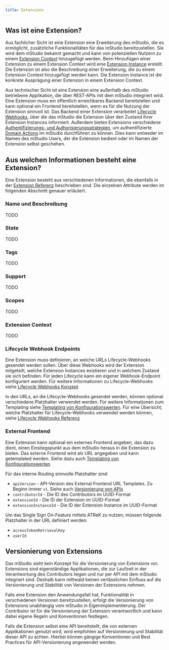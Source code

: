 ```yaml
---
title: Extensions
---
```


## Was ist eine Extension?

Aus fachlicher Sicht ist eine Extension eine Erweiterung des mStudio, die es ermöglicht,
zusätzliche Funktionalitäten für das mStudio bereitzustellen.
Sie wird dem mStudio bekannt gemacht und kann von potenziellen Nutzern zu einem [Extension Context](../../glossary#extension-context) hinzugefügt werden.
Beim Hinzufügen einer Extension zu einem Extension Context wird eine [Extension Instance](../../glossary#extension-instance) erstellt.
Die Extension ist also die Beschreibung einer Erweiterung, die zu einem Extension Context hinzugefügt werden kann.
Die Extension Instance ist die konkrete Ausprägung einer Extension in einem Extension Context.

Aus technischer Sicht ist eine Extension eine außerhalb des mStudio betriebene Applikation,
die über REST-APIs mit dem mStudio integriert wird.
Eine Extension muss ein öffentlich erreichbares Backend bereitstellen und kann optional ein Frontend bereitstellen,
wenn es für die Nutzung der Extension sinnvoll ist.
Das Backend einer Extension verarbeitet [Lifecycle Webhooks](../concepts/lifecycle-webhooks),
über die das mStudio die Extension über den Zustand ihrer Extension Instances informiert.
Außerdem bieten Extensions verschiedene [Authentifizierungs- und Authorisierungsstrategien](../concepts/authentication),
um authentifizierte [Domain Actions](../../glossary#domain-action) im mStudio durchführen zu können.
Dies kann entweder im Namen des mStudio Users, der die Extension bedient oder im Namen der Extension selbst geschehen.

## Aus welchen Informationen besteht eine Extension?

Eine Extension besteht aus verschiedenen Informationen, die ebenfalls in der [Extension Referenz](../../reference/extensions) beschrieben sind.
Die einzelnen Attribute werden im folgenden Abschnitt genauer erläutert.

### Name und Beschreibung

TODO

### State

TODO

### Tags

TODO

### Support

TODO

### Scopes

TODO

### Extension Context

TODO

### Lifecycle Webhook Endpoints

Eine Extension muss definieren, an welche URLs Lifecycle-Webhooks gesendet werden sollen. Über diese Webhooks wird der Extension mitgeteilt, welche Extension Instances existieren und in welchem Zustand sie sich befinden.
Für jeden Lifecycle kann ein eigener Webhook-Endpoint konfiguriert werden. Für weitere Informationen zu Lifecycle-Webhooks siehe [Lifecycle Webhooks Konzept](../concepts/lifecycle-webhooks)

In den URLs, an die Lifecycle-Webhooks gesendet werden, können optional verschiedene Platzhalter verwendet werden.
Für weitere Informationen zum Templating siehe [Templating von Konfigurationswerten](../concepts/templating).
Für eine Übersicht, welche Platzhalter für Lifecycle-Webhooks verwendet werden können, siehe [Lifecycle Webhooks Referenz](../../reference/webhooks)

### External Frontend

Eine Extension kann optional ein externes Frontend angeben, das dazu dient, einen Einstiegspunkt aus dem mStudio heraus in die Extension zu bieten.
Das externe Frontend wird als URL angegeben und kann getemplated werden.
Siehe dazu auch [Templating von Konfigurationswerten](../concepts/templating)

Für das interne Routing sinnvolle Platzhalter sind:

- `apiVersion` - API-Version des External Frontend URL Templates. Zu Beginn immer `v1`. Siehe auch [Versionierung von APIs](../concepts/api-versioning)
- `contributorId` - Die ID des Contributors im UUID-Format
- `extensionId` - Die ID der Extension im UUID-Format
- `extensionInstanceId` - Die ID der Extension Instance im UUID-Format

Um das Single Sign On-Feature mittels ATReK zu nutzen, müssen folgende Platzhalter in der URL definiert werden:

- `accessTokenRetrievalKey`
- `userId`

## Versionierung von Extensions

Das mStudio sieht kein Konzept für die Versionierung von Extensions vor.
Extensions sind eigenständige Applikationen, die zur Laufzeit in der Verantwortung des Contributors liegen
und nur per API mit dem mStudio integriert sind.
Deshalb kann mittwald keinen verlässlichen Einfluss auf die Versionierung und Stabilität von Versionen der Extensions nehmen.

Falls eine Extension den Anwendungsfall hat, Funktionalität in verschiedenen Versionen bereitzustellen,
erfolgt die Versionierung von Extensions unabhängig vom mStudio in Eigenimplementierung.
Der Contributor ist für die Versionierung der Extension verantwortlich und kann dabei eigene Regeln und Konventionen festlegen.

Falls die Extension selbst eine API bereitstellt, die von externen Applikationen genutzt wird,
wird empfohlen auf Versionierung und Stabilität dieser API zu achten.
Hierbei können gängige Konventionen und Best Practices für API-Versionierung angewendet werden.
